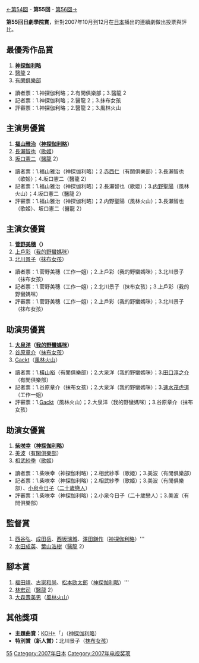 {{noteTA
|G1=JP Show}}
[[第54回日劇學院賞名單|←第54回]] - '''第55回''' - [[第56回日劇學院賞名單|第56回→]]

'''第55回日劇學院賞'''，針對2007年10月到12月在[[日本|日本]]播出的連續劇做出投票與評比。

==最優秀作品賞==
#'''[[神探伽利略|神探伽利略]]'''
#[[醫龍-Team_Medical_Dragon-_(電視劇)|醫龍]] 2
#[[有閑俱樂部|有閑俱樂部]]

*讀者票：1.神探伽利略；2.有閑俱樂部；3.醫龍 2
*記者票：1.神探伽利略；2.醫龍 2；3.抹布女孩
*評審票：1.神探伽利略；2.醫龍 2；3.風林火山

==主演男優賞==
#'''[[福山雅治|福山雅治]]（[[神探伽利略|神探伽利略]]）'''
#[[長瀨智也|長瀨智也]]（[[歌姬|歌姬]]）
#[[坂口憲二|坂口憲二]]（[[醫龍|醫龍]] 2） 

*讀者票：1.福山雅治（神探伽利略）；2.[[赤西仁|赤西仁]]（有閒俱樂部）；3.長瀨智也（歌姬）；4.坂口憲二（醫龍 2）
*記者票：1.福山雅治（神探伽利略）；2.長瀨智也（歌姬）；3.[[内野聖陽|内野聖陽]]（風林火山）；4.坂口憲二（醫龍 2）
*評審票：1.福山雅治（神探伽利略）；2.内野聖陽（風林火山）；3.長瀨智也（歌姬）、坂口憲二（醫龍 2）

==主演女優賞==
#'''[[菅野美穗|菅野美穗]]（{{link-ja|工作一姐|働きマン}}）'''
#[[上戶彩|上戶彩]]（[[我的野蠻媽咪|我的野蠻媽咪]]）
#[[北川景子|北川景子]]（[[抹布女孩|抹布女孩]]）

*讀者票：1.菅野美穗（工作一姐）；2.上戶彩（我的野蠻媽咪）；3.北川景子（抹布女孩）
*記者票：1.菅野美穗（工作一姐）；2.北川景子（抹布女孩）；3.上戶彩（我的野蠻媽咪）
*評審票：1.菅野美穗（工作一姐）；2.上戶彩（我的野蠻媽咪）；3.北川景子（抹布女孩）

==助演男優賞==
#'''[[大泉洋|大泉洋]]（[[我的野蠻媽咪|我的野蠻媽咪]]）'''
#[[谷原章介|谷原章介]]（[[抹布女孩|抹布女孩]]）
#[[Gackt|Gackt]]（[[風林火山_(大河劇)|風林火山]]）

*讀者票：1.[[橫山裕|橫山裕]]（有閒俱樂部）；2.大泉洋（我的野蠻媽咪）；3.[[田口淳之介|田口淳之介]]（有閒俱樂部）
*記者票：1.谷原章介（抹布女孩）；2.大泉洋（我的野蠻媽咪）；3.[[速水茂虎道|速水茂虎道]]（工作一姐）
*評審票：1.[[Gackt|Gackt]]（風林火山）；2.大泉洋（我的野蠻媽咪）；3.谷原章介（抹布女孩）

==助演女優賞==
#'''[[柴咲幸|柴咲幸]]（[[神探伽利略|神探伽利略]]）'''
#[[美波|美波]]（[[有閑俱樂部|有閑俱樂部]]）
#[[相武紗季|相武紗季]]（[[歌姬|歌姬]]）

*讀者票：1.柴咲幸（神探伽利略）；2.相武紗季（歌姬）；3.美波（有閒俱樂部）
*記者票：1.柴咲幸（神探伽利略）；2.相武紗季（歌姬）；3.美波（有閒俱樂部）、[[小泉今日子|小泉今日子]]（[[二十歲戀人|二十歲戀人]]）
*評審票：1.柴咲幸（神探伽利略）；2.小泉今日子（二十歲戀人）；3.美波（有閒俱樂部）

==監督賞==
#[[西谷弘|西谷弘]]、[[成田岳|成田岳]]、[[西坂瑞城|西坂瑞城]]、[[澤田鎌作|澤田鎌作]]（[[神探伽利略|神探伽利略]]）'''
#[[水田成英|水田成英]]、[[葉山浩樹|葉山浩樹]]（[[醫龍|醫龍]] 2） 

==腳本賞==
#[[福田靖|福田靖]]、[[古家和尚|古家和尚]]、[[松本欧太郎|松本欧太郎]]（[[神探伽利略|神探伽利略]]）'''
#[[林宏司|林宏司]]（[[醫龍|醫龍]] 2） 
#[[大森壽美男|大森壽美男]]（[[風林火山|風林火山]]）

==其他獎項==
*'''主題曲賞：'''[[KOH+|KOH+]]「{{lang|ja|KISSして}}」（[[神探伽利略|神探伽利略]]）
*'''特別賞（新人賞）：'''北川景子（[[抹布女孩|抹布女孩]]）
{{日劇學院賞名單}}
[[Category:日劇學院賞|55]]
[[Category:2007年日本|Category:2007年日本]]
[[Category:2007年电视奖项|Category:2007年电视奖项]]